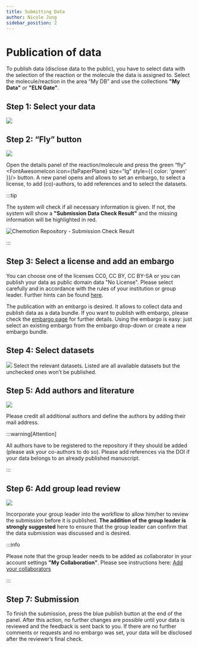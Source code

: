 ```yaml
---
title: Submitting Data
author: Nicole Jung
sidebar_position: 2
---
```


# Publication of data

To publish data (disclose data to the public), you have to select data with the selection of the reaction or the molecule the data is assigned to. Select the molecule/reaction in the area “My DB” and use the collections **"My Data"** or **"ELN Gate"**.

## Step 1: Select your data

![](/img/docs/publication-review-process/d0139cda-e311-46e9-a0e6-8693fc769f8b_image_20191030-26466-1bugfxg.png)

## Step 2: “Fly” button

![](/img/docs/publication-review-process/d0139cda-e311-46e9-a0e6-8693fc769f8b_image_20191030-26466-129koqg.png)

Open the details panel of the reaction/molecule and press the green “fly” <FontAwesomeIcon icon={faPaperPlane} size="lg" style={{ color: 'green' }}/> button. A new panel opens and allows to set an embargo, to select a license, to add (co)-authors, to add references and to select the datasets.

:::tip

The system will check if all necessary information is given. If not, the system will show a **"Submission Data Check Result"** and the missing information will be highlighted in red.

<img src={submissionCheck} alt="Chemotion Repository - Submission Check Result" />

:::

## Step 3: Select a license and add an embargo

You can choose one of the licenses CC0, CC BY, CC BY-SA or you can publish your data as public domain data "No License". Please select carefully and in accordance with the rules of your institution or group leader. Further hints can be found [here](../faq#under-which-kind-of-license-are-the-data-of-the-chemotion-repository-available).

The publication with an embargo is desired. It allows to collect data and publish data as a data bundle. If you want to publish with embargo, please check the [embargo page](embargo) for further details. Using the embargo is easy: just select an existing embargo from the embargo drop-down or create a new embargo bundle.

## Step 4: Select datasets

![](/img/docs/publication-review-process/d0139cda-e311-46e9-a0e6-8693fc769f8b_image_20191030-26466-oafvny.png)
Select the relevant datasets. Listed are all available datasets but the unchecked ones won’t be published.

## Step 5: Add authors and literature

![](/img/docs/publication-review-process/d0139cda-e311-46e9-a0e6-8693fc769f8b_image_20191030-26466-b65f37.png)

Please credit all additional authors and define the authors by adding their mail address.

:::warning[Attention]

All authors have to be registered to the repository if they should be added (please ask your co-authors to do so). Please add references via the DOI if your data belongs to an already published manuscript.

:::

## Step 6: Add group lead review

![](/img/docs/publication-review-process/select-group-lead.png)

Incorporate your group leader into the workflow to allow him/her to review the submission before it is published. **The addition of the group leader is strongly suggested** here to ensure that the group leader can confirm that the data submission was discussed and is desired.

:::info

Please note that the group leader needs to be added as collaborator in your account settings **"My Collaboration"**. Please see instructions here: [Add your collaborators](../settings_preparation/index.mdx#add-your-collaborators)

:::

## Step 7: Submission

To finish the submission, press the blue publish button at the end of the panel. After this action, no further changes are possible until your data is reviewed and the feedback is sent back to you. If there are no further comments or requests and no embargo was set, your data will be disclosed after the reviewer’s final check.

